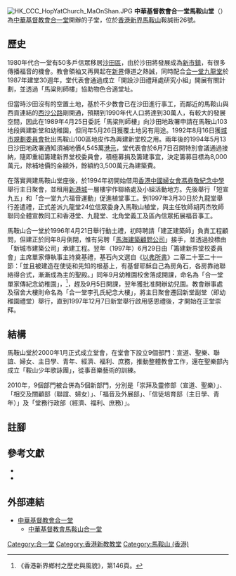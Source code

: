 
{{coord|22.42438|114.23384|display=title}}
[[File:HK_CCC_HopYatChurch_MaOnShan.JPG|thumb]]
'''中華基督教會合一堂馬鞍山堂'''（{{lang-en|The Church of Christ in China Hop Yat Church (Ma On Shan)}}）為[[中華基督教會香港區會|中華基督教會]][[合一堂|合一堂]]開辦的子堂，位於[[香港|香港]][[新界|新界]][[馬鞍山_(香港市鎮)|馬鞍山]]鞍誠街26號。

== 歷史 ==
1980年代合一堂有50多戶信眾移居[[沙田區|沙田區]]，由於沙田將發展成為[[新市鎮|新市鎮]]，有很多傳播福音的機會。教會領袖又再興起在[[新界|新界]]傳道之熱誠，同時配合[[合一堂九龍堂|合一堂九龍堂]]於1987年建堂30週年，堂代表會通過成立「開設沙田禮拜處研究小組」開展有關計劃，並透過「馬粱則師樓」協助物色合適堂址。

但當時沙田沒有的空置土地，基於不少教會已在沙田進行事工，而鄰近的馬鞍山與西貢連結的[[西沙公路|西沙公路]]剛開通，預期到1990年代人口將達到30萬人，有較大的發展空間，因此在1989年4月25日委託「馬粱則師樓」向沙田地政署申請在馬鞍山103地段興建新堂和幼稚園，但同年5月26日獲覆土地另有用途。1992年8月16日獲[[城市規劃委員會|城市規劃委員會]]批出馬鞍山100區地皮作為興建新堂校之用。兩年後的1994年5月13日沙田地政署通知須補地價4,545萬[[港元|港元]]，堂代表會於6月7日召開特別會議通過接納，隨即重組籌建新界堂校委員會，積極募捐及籌建事宜，決定籌募目標為8,000萬元，除補地價的金額外，餘額約3,500萬元為建築費。

在落實興建馬鞍山堂座後，於1994年初開始借用[[香港中國婦女會馮堯敬紀念中學|香港中國婦女會馮堯敬紀念中學]]舉行主日聚會，並租用[[新港城|新港城]]一層樓宇作聯絡處及小組活動地方。先後舉行「短宣九五」和「合一堂九六福音運動」促進植堂事工。到1997年3月30日於九龍堂舉行差遣禮，正式差派九龍堂24位信眾委身入馬鞍山植堂，與主任牧師胡丙杰牧師聯同全體宣教同工和香港堂、九龍堂、北角堂義工及區內信眾拓展福音事工。

馬鞍山合一堂於1996年4月21日舉行動土禮，初時聘請「建正建築師」負責工程顧問，但建正於同年8月倒閉，惟有另聘「[[馬海（建築顧問）|馬海建築顧問公司]]」接手，並透過投標由「新城市建築公司」承建工程。翌年（1997年）6月29日由「籌建新界堂校委員會」主席單家傳執事主持奠基禮，基石內文選自《[[以弗所書|以弗所書]]》二章二十至二十一節：「並且被建造在使徒和先知的根基上，有基督耶穌自己為房角石，各房靠祂聯絡得合式，漸漸成為主的聖殿。」同年9月幼稚園校舍落成開課，命名為「合一堂單家傳紀念幼稚園」，<ref>《香港新界鄉村之歷史與風貌》，第146頁。</ref>，趕及9月5日開課，翌年獲批准開辦幼兒園。教會辦事處及宿舍大樓則命名為「合一堂李孔氏紀念大樓」，將主日聚會遷回新堂副堂（即幼稚園禮堂）舉行，直到1997年12月7日新堂舉行啟用感恩禮後，才開始在正堂崇拜。

== 結構 ==
馬鞍山堂於2000年1月正式成立堂會，在堂會下設立9個部門：宣道、聖樂、聯誼、婦女、主日學、青年、經濟、福利、庶務，推動整體教會工作，還在聖樂部內成立「鞍山少年歌詠團」，從事音樂藝術的訓練。

2010年，9個部門被合併為5個新部門，分別是「崇拜及靈修部（宣道、聖樂）」、「相交及關顧部（聯誼、婦女）」、「福音及外展部」、「信徒培育部（主日學、青年）」及「堂務行政部（經濟、福利、庶務）」。

==註腳==
{{reflist}}

==參考文獻==
*{{Cite book |title=《中華基督教會合一堂史》 |last=劉紹麟 |publisher=中華基督教會合一堂 |year=2003年 |isbn=988-97531-1-1 |location=香港}}
*{{Cite book |title=《香港新界鄉村之歷史與風貌》 |last=蕭國健 |date=2006年7月 |publisher=中華文化交流服務中心 |isbn=978-988-98915-3-4 |location=香港}}

==外部連結==
*[http://www.hopyatchurch.com/ 中華基督教會合一堂]{{Wayback|url=http://www.hopyatchurch.com/ |date=20070524112026 }}
**[http://hycmosc.hkcccc.org/ 中華基督教會馬鞍山合一堂]{{Wayback|url=http://hycmosc.hkcccc.org/ |date=20060616074113 }}

[[Category:合一堂|Category:合一堂]]
[[Category:香港新教教堂|Category:香港新教教堂]]
[[Category:馬鞍山_(香港)|Category:馬鞍山 (香港)]]